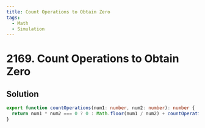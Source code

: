 ```yaml
---
title: Count Operations to Obtain Zero
tags:
  - Math
  - Simulation
---
```


# 2169. Count Operations to Obtain Zero

<Badges>
  <LevelBadge level="easy" />
  <TopicBadge name="Math" slug="math" />
  <TopicBadge name="Simulation" slug="simulation" />
</Badges>

## Solution

```typescript filename="solution.ts" copy
export function countOperations(num1: number, num2: number): number {
  return num1 * num2 === 0 ? 0 : Math.floor(num1 / num2) + countOperations(num2, num1 % num2);
}
```

<ProblemLink
  codingSite="leetcode"
  href="https://leetcode.com/problems/count-operations-to-obtain-zero"
  title="Count Operations to Obtain Zero"
/>
